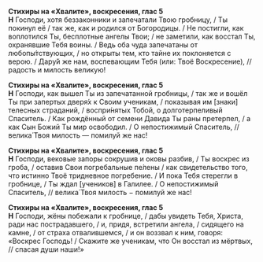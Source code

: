**Стихиры на «Хвалите», воскресения, глас 5**  
**Н** Господи, хотя беззаконники и запечатали Твою гробницу, / Ты покинул её / так же, как и родился от Богородицы. / Не постигли, как воплотился Ты, бесплотные ангелы Твои; / не заметили, как восстал Ты, охранявшие Тебя воины. / Ведь оба чуда запечатаны от любопы́тствующих, / но открыты тем, кто тайне их поклоняется с верою. / Дару́й же нам, воспевающим Тебя (или: Твоё Воскресение), // радость и милость великую!

**Стихиры на «Хвалите», воскресения, глас 5**  
**Н** Господи, как вышел Ты из запечатанной гробницы, / так же и вошёл Ты при запертых дверя́х к Своим ученикам, / показывая им [знаки] телесных страданий, / воспри́нятых Тобой, о долготерпеливый Спаситель. / Как рождённый от семени Давида Ты раны претерпел, / а как Сын Божий Ты мир освободил. / О непостижимый Спаситель, // велика́ Твоя милость — помилуй же нас!

**Стихиры на «Хвалите», воскресения, глас 5**  
**Н** Господи, вековые запоры сокрушив и оковы разбив, / Ты воскрес из гроба, / оставив Свои погребальные пе́лены / как свидетельство того, что истинно Твоё тридневное погребение. / И пока Тебя стерегли в гробнице, / Ты ждал [учеников] в Галилее. / О непостижимый Спаситель, // велика́ Твоя милость − помилуй же нас!

**Стихиры на «Хвалите», воскресения, глас 5**  
**Н** Господи, жёны побежали к гробнице, / дабы увидеть Тебя, Христа, ради нас пострадавшего, / и, придя, встретили ангела, / сидящего на камне, / от страха отвалившемся, / и он воззвал к ним, говоря: «Воскрес Господь! / Скажите же ученикам, что Он восстал из мёртвых, // спасая души наши!»
